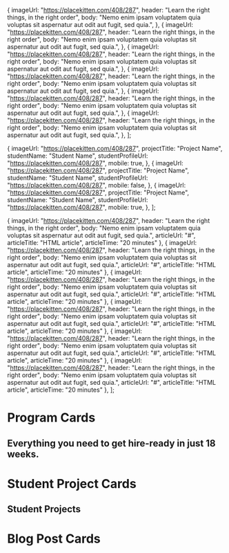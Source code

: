 

  {
    imageUrl: "https://placekitten.com/408/287",
    header: "Learn the right things, in the right order",
    body: "Nemo enim ipsam voluptatem quia voluptas sit aspernatur aut odit aut fugit, sed quia.",
  },
  {
    imageUrl: "https://placekitten.com/408/287",
    header: "Learn the right things, in the right order",
    body: "Nemo enim ipsam voluptatem quia voluptas sit aspernatur aut odit aut fugit, sed quia.",
  },
  {
    imageUrl: "https://placekitten.com/408/287",
    header: "Learn the right things, in the right order",
    body: "Nemo enim ipsam voluptatem quia voluptas sit aspernatur aut odit aut fugit, sed quia.",
  },
  {
    imageUrl: "https://placekitten.com/408/287",
    header: "Learn the right things, in the right order",
    body: "Nemo enim ipsam voluptatem quia voluptas sit aspernatur aut odit aut fugit, sed quia.",
  },
  {
    imageUrl: "https://placekitten.com/408/287",
    header: "Learn the right things, in the right order",
    body: "Nemo enim ipsam voluptatem quia voluptas sit aspernatur aut odit aut fugit, sed quia.",
  },
  {
    imageUrl: "https://placekitten.com/408/287",
    header: "Learn the right things, in the right order",
    body: "Nemo enim ipsam voluptatem quia voluptas sit aspernatur aut odit aut fugit, sed quia.",
  },
];

  {
    imageUrl: "https://placekitten.com/408/287",
    projectTitle: "Project Name",
    studentName: "Student Name",
    studentProfileUrl: "https://placekitten.com/408/287",
    mobile: true,
  },
  {
    imageUrl: "https://placekitten.com/408/287",
    projectTitle: "Project Name",
    studentName: "Student Name",
    studentProfileUrl: "https://placekitten.com/408/287",
    mobile: false,
  },
  {
    imageUrl: "https://placekitten.com/408/287",
    projectTitle: "Project Name",
    studentName: "Student Name",
    studentProfileUrl: "https://placekitten.com/408/287",
    mobile: true,
  },
];

  {
    imageUrl: "https://placekitten.com/408/287",
    header: "Learn the right things, in the right order",
    body: "Nemo enim ipsam voluptatem quia voluptas sit aspernatur aut odit aut fugit, sed quia.",
    articleUrl: "#",
    articleTitle: "HTML article",
    articleTime: "20 minutes"
  },
  {
    imageUrl: "https://placekitten.com/408/287",
    header: "Learn the right things, in the right order",
    body: "Nemo enim ipsam voluptatem quia voluptas sit aspernatur aut odit aut fugit, sed quia.",
    articleUrl: "#",
    articleTitle: "HTML article",
    articleTime: "20 minutes"
  },
  {
    imageUrl: "https://placekitten.com/408/287",
    header: "Learn the right things, in the right order",
    body: "Nemo enim ipsam voluptatem quia voluptas sit aspernatur aut odit aut fugit, sed quia.",
    articleUrl: "#",
    articleTitle: "HTML article",
    articleTime: "20 minutes"
  },
  {
    imageUrl: "https://placekitten.com/408/287",
    header: "Learn the right things, in the right order",
    body: "Nemo enim ipsam voluptatem quia voluptas sit aspernatur aut odit aut fugit, sed quia.",
    articleUrl: "#",
    articleTitle: "HTML article",
    articleTime: "20 minutes"
  },
  {
    imageUrl: "https://placekitten.com/408/287",
    header: "Learn the right things, in the right order",
    body: "Nemo enim ipsam voluptatem quia voluptas sit aspernatur aut odit aut fugit, sed quia.",
    articleUrl: "#",
    articleTitle: "HTML article",
    articleTime: "20 minutes"
  },
  {
    imageUrl: "https://placekitten.com/408/287",
    header: "Learn the right things, in the right order",
    body: "Nemo enim ipsam voluptatem quia voluptas sit aspernatur aut odit aut fugit, sed quia.",
    articleUrl: "#",
    articleTitle: "HTML article",
    articleTime: "20 minutes"
  },
];


<Meta title="Cards" />

# Program Cards

<Canvas>
  <Story name="Program Cards">
    <section className="card-list-container">
      <h2>Everything you need to get hire-ready in just 18 weeks.</h2>
      <CardList content={content} numberOfColumns={columns} />
    </section>
  </Story>
</Canvas>

# Student Project Cards

<Canvas>
  <Story name="Student Project Cards">
    <section className="card-list-container">
      <h2>Student Projects</h2>
      <CardList content={projectContent} numberOfColumns={columns} />
    </section>
  </Story>
</Canvas>

# Blog Post Cards

<Canvas>
  <Story name="Blog Cards">
    <section className="card-list-container">
      <CardList content={blogContent} numberOfColumns={columns} />
    </section>
  </Story>
</Canvas>
